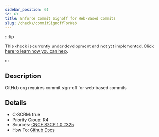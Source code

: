 ```yaml
---
sidebar_position: 61
id: 63
title: Enforce Commit Signoff for Web-Based Commits
slug: /checks/commitSignoffForWeb
---
```


<!-- BANNER:START -->
:::tip

This check is currently under development and not yet implemented. [Click here to learn how you can help](/contribute).

:::
<!-- BANNER:END -->

<!-- DESCRIPTION:START -->
## Description
GitHub org requires commit sign-off for web-based commits
<!-- DESCRIPTION:END -->

<!-- DETAILS:START -->
## Details
- C-SCRM: true
- Priority Group: R4
- Sources: [CNCF SSCP 1.0 #325](https://github.com/cncf/tag-security/blob/main/supply-chain-security/supply-chain-security-paper/sscsp.md#require-signed-commits)
- How To: [Github Docs](https://docs.github.com/en/organizations/managing-organization-settings/managing-the-commit-signoff-policy-for-your-organization#managing-compulsory-commit-signoffs-for-your-organization)

<!-- DETAILS:END -->
